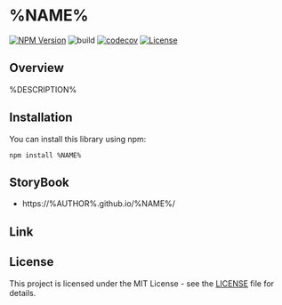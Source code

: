 # %NAME%

[![NPM Version](https://img.shields.io/npm/v/%NAME%?logo=npm)](https://www.npmjs.com/package/%NAME%)
![build](https://github.com/%AUTHOR%/%NAME%/workflows/Build/badge.svg)
[![codecov](https://codecov.io/gh/%AUTHOR%/%NAME%/graph/badge.svg?token=RHP9TB2F51)](https://codecov.io/gh/%AUTHOR%/%NAME%)
[![License](https://img.shields.io/badge/license-MIT-blue.svg)](https://opensource.org/licenses/MIT)

## Overview

%DESCRIPTION%

## Installation

You can install this library using npm:

```shell
npm install %NAME%
```

## StoryBook

- https://%AUTHOR%.github.io/%NAME%/

## Link

## License

This project is licensed under the MIT License - see the [LICENSE](LICENSE) file for details.
